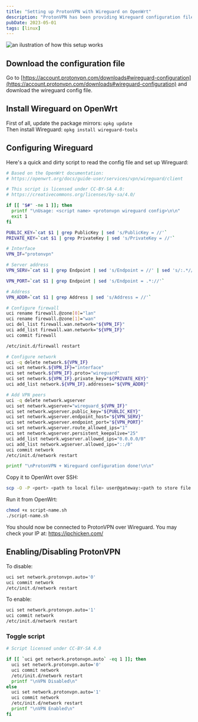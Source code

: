 ```yaml
---
title: "Setting up ProtonVPN with Wireguard on OpenWrt"
description: "ProtonVPN has been providing Wireguard configuration files for quite some time, the problem's that OpenWrt does not accept configuration files by default, so you have configure Wireguard manually."
pubDate: 2023-05-01
tags: [linux]
---
```


![an ilustration of how this setup works](/linux/protonvpn-wireguard-openwrt.mdx/thumbnail.svg)

## Download the configuration file

Go to [https://account.protonvpn.com/downloads#wireguard-configuration](https://account.protonvpn.com/downloads#wireguard-configuration) and download the wireguard config file.

## Install Wireguard on OpenWrt

First of all, update the package mirrors: `opkg update` \
Then install Wireguard: `opkg install wireguard-tools`

## Configuring Wireguard

Here's a quick and dirty script to read the config file and set up Wireguard:

```sh
# Based on the OpenWrt documentation:
# https://openwrt.org/docs/guide-user/services/vpn/wireguard/client

# This script is licensed under CC-BY-SA 4.0:
# https://creativecommons.org/licenses/by-sa/4.0/

if [[ "$#" -ne 1 ]]; then
  printf "\nUsage: <script name> <protonvpn wireguard config>\n\n"
  exit 1
fi

PUBLIC_KEY=`cat $1 | grep PublicKey | sed 's/PublicKey = //'`
PRIVATE_KEY=`cat $1 | grep PrivateKey | sed 's/PrivateKey = //'`

# Interface
VPN_IF="protonvpn"

# Server address
VPN_SERV=`cat $1 | grep Endpoint | sed 's/Endpoint = //' | sed 's/:.*//'`

VPN_PORT=`cat $1 | grep Endpoint | sed 's/Endpoint = .*://'`

# Address
VPN_ADDR=`cat $1 | grep Address | sed 's/Address = //'`

# Configure firewall
uci rename firewall.@zone[0]="lan"
uci rename firewall.@zone[1]="wan"
uci del_list firewall.wan.network="${VPN_IF}"
uci add_list firewall.wan.network="${VPN_IF}"
uci commit firewall

/etc/init.d/firewall restart

# Configure network
uci -q delete network.${VPN_IF}
uci set network.${VPN_IF}="interface"
uci set network.${VPN_IF}.proto="wireguard"
uci set network.${VPN_IF}.private_key="${PRIVATE_KEY}"
uci add_list network.${VPN_IF}.addresses="${VPN_ADDR}"

# Add VPN peers
uci -q delete network.wgserver
uci set network.wgserver="wireguard_${VPN_IF}"
uci set network.wgserver.public_key="${PUBLIC_KEY}"
uci set network.wgserver.endpoint_host="${VPN_SERV}"
uci set network.wgserver.endpoint_port="${VPN_PORT}"
uci set network.wgserver.route_allowed_ips="1"
uci set network.wgserver.persistent_keepalive="25"
uci add_list network.wgserver.allowed_ips="0.0.0.0/0"
uci add_list network.wgserver.allowed_ips="::/0"
uci commit network
/etc/init.d/network restart

printf "\nProtonVPN + Wireguard configuration done!\n\n"
```

Copy it to OpenWrt over SSH:

```sh
scp -O -P <port> <path to local file> user@gateway:<path to store file on OpenWrt>
```

Run it from OpenWrt:

```sh
chmod +x script-name.sh
./script-name.sh
```

You should now be connected to ProtonVPN over Wireguard.
You may check your IP at: https://ipchicken.com/

## Enabling/Disabling ProtonVPN

To disable:

```sh
uci set network.protonvpn.auto='0'
uci commit network
/etc/init.d/network restart
```

To enable:

```sh
uci set network.protonvpn.auto='1'
uci commit network
/etc/init.d/network restart
```

### Toggle script

```sh
# Script licensed under CC-BY-SA 4.0

if [[ `uci get network.protonvpn.auto` -eq 1 ]]; then
  uci set network.protonvpn.auto='0'
  uci commit network
  /etc/init.d/network restart
  printf "\nVPN Disabled\n"
else
  uci set network.protonvpn.auto='1'
  uci commit network
  /etc/init.d/network restart
  printf "\nVPN Enabled\n"
fi
```
